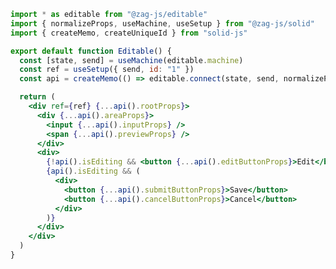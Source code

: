 ```jsx
import * as editable from "@zag-js/editable"
import { normalizeProps, useMachine, useSetup } from "@zag-js/solid"
import { createMemo, createUniqueId } from "solid-js"

export default function Editable() {
  const [state, send] = useMachine(editable.machine)
  const ref = useSetup({ send, id: "1" })
  const api = createMemo(() => editable.connect(state, send, normalizeProps))

  return (
    <div ref={ref} {...api().rootProps}>
      <div {...api().areaProps}>
        <input {...api().inputProps} />
        <span {...api().previewProps} />
      </div>
      <div>
        {!api().isEditing && <button {...api().editButtonProps}>Edit</button>}
        {api().isEditing && (
          <div>
            <button {...api().submitButtonProps}>Save</button>
            <button {...api().cancelButtonProps}>Cancel</button>
          </div>
        )}
      </div>
    </div>
  )
}
```
